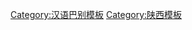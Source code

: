 {{User language-4|zh-guanzhong|這用戶滴[[:Category:Zh-guanzhong 使用者|關中話]]舍滴[[:Category:zh-guanzhong-4 使用者|溜滴很]]！}}<noinclude>[[Category:汉语巴别模板]][[Category:陕西模板]]</noinclude>